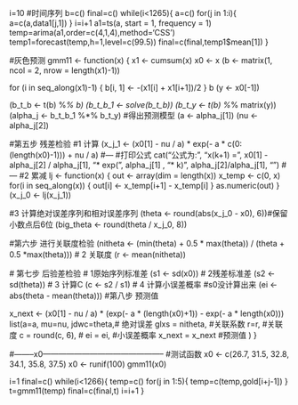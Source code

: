 i=10
#时间序列
b=c()
final=c()
while(i<1265){
  a=c()
  for(j in 1:i){
  a=c(a,data1[j,1])
}
  i=i+1
  a1=ts(a, start = 1, frequency = 1)
  temp=arima(a1,order=c(4,1,4),method='CSS')
  temp1=forecast(temp,h=1,level=c(99.5))
  final=c(final,temp1$mean[1])
}

#灰色预测
gmm11 <- function(x) {
  x1 <- cumsum(x)
  x0 <- x
  (b <- matrix(1, ncol = 2, nrow = length(x1)-1))
  
  for (i in seq_along(x1)-1) {
    b[i, 1] <- -(x1[i] + x1[i+1])/2
  }
  b
  (y <- x0[-1])
  
  (b_t_b <- t(b) %*% b)
  (b_t_b_1 <- solve(b_t_b))
  (b_t_y <- t(b) %*% matrix(y))
  (alpha_j <- b_t_b_1 %*% b_t_y)
  #得出预测模型
  (a <- alpha_j[1])
  (nu <- alpha_j[2])
  
  #第五步 残差检验
  #1 计算
  (x_j_1 <- (x0[1] - nu / a) * exp(- a * c(0:(length(x0)-1))) + nu / a)
  #---
  #打印公式
  cat("公式为:\n", "x(k+1) =", x0[1] - alpha_j[2] / alpha_j[1], "* exp(", alpha_j[1] , "* k)", alpha_j[2]/alpha_j[1], "\n")
  #---
  #2 累减
  lj <- function(x) {
    out <- array(dim = length(x))
    x_temp <- c(0, x)
    for(i in seq_along(x)) {
      out[i] <- x_temp[i+1] - x_temp[i]
    }
    as.numeric(out)
  }
  (x_j_0 <- lj(x_j_1))
  
  #3 计算绝对误差序列和相对误差序列
  (theta <- round(abs(x_j_0 - x0), 6))#保留小数点后6位
  (big_theta <- round(theta / x_j_0, 8))
  
  #第六步 进行关联度检验
  (nitheta <- (min(theta) + 0.5 * max(theta)) / (theta + 0.5 *max(theta)))
  # 2 关联度
  (r <- mean(nitheta))
  
  # 第七步 后验差检验
  # 1原始序列标准差
  (s1 <- sd(x0))
  # 2残差标准差
  (s2 <- sd(theta))
  # 3 计算C
  (c <- s2 / s1)
  # 4 计算小误差概率
  #s0没计算出来
  (ei <- abs(theta - mean(theta)))
  #第八步 预测值
  
  x_next <- (x0[1] - nu / a) * (exp(- a * (length(x0)+1)) - exp(- a * length(x0)))
  list(a=a, 
       mu=nu, 
       jdwc=theta,# 绝对误差
       glxs = nitheta, #关联系数
       r=r, #关联度
       c = round(c, 6), #
       ei = ei, #小误差概率
       x_next = x_next #预测值
       )
}
 
#--------x0-----------------------------------------------
#测试函数
x0 <- c(26.7, 31.5, 32.8, 34.1, 35.8, 37.5)
x0 <- runif(100)
gmm11(x0)

i=1
final=c()
while(i<1266){
  temp=c()
  for(j in 1:5){
    temp=c(temp,gold[i+j-1])
}
  t=gmm11(temp)
  final=c(final,t)
  i=i+1
}
